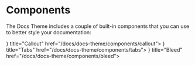 # Components


The Docs Theme includes a couple of built-in components that you can use to better style your documentation:

<Cards>
  <Card icon={
   <svg viewBox="0 0 24 24"><path fill="currentColor" d="M13 13h-2V7h2m0 10h-2v-2h2M12 2A10 10 0 0 0 2 12a10 10 0 0 0 10 10a10 10 0 0 0 10-10A10 10 0 0 0 12 2Z"></path></svg>
  } title="Callout" href="/docs/docs-theme/components/callout">
  </Card>
  <Card icon={
    <svg viewBox="0 0 24 24"><path fill="currentColor" d="M15 4a8 8 0 1 1-8 8a8 8 0 0 1 8-8M3 12a6 6 0 0 0 4 5.65v2.09A8 8 0 0 1 7 4.26v2.09A6 6 0 0 0 3 12Z"></path></svg>
  } title="Tabs" href="/docs/docs-theme/components/tabs">
  </Card>
  <Card icon={
    <svg viewBox="0 0 24 24"><path fill="currentColor" d="M4 20q-.825 0-1.412-.587Q2 18.825 2 18V6q0-.825.588-1.412Q3.175 4 4 4h16q.825 0 1.413.588Q22 5.175 22 6v12q0 .825-.587 1.413Q20.825 20 20 20Zm0-2h2V6H4v12Zm14 0h2V6h-2Z"></path></svg>
  } title="Bleed" href="/docs/docs-theme/components/bleed">
  </Card>
</Cards>
